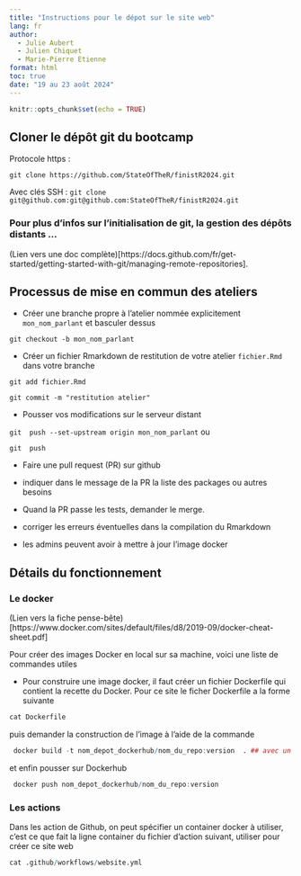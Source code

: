 ```yaml
---
title: "Instructions pour le dépot sur le site web"
lang: fr
author: 
  - Julie Aubert
  - Julien Chiquet
  - Marie-Pierre Etienne
format: html
toc: true
date: "19 au 23 août 2024"
---
```




```r
knitr::opts_chunk$set(echo = TRUE)
```
## Cloner le dépôt git du bootcamp

Protocole https :

`git clone https://github.com/StateOfTheR/finistR2024.git`

Avec clés SSH :
`git clone git@github.com:git@github.com:StateOfTheR/finistR2024.git`

### Pour plus d'infos sur l'initialisation de git, la gestion des dépôts distants ...
(Lien vers une doc complète)[https://docs.github.com/fr/get-started/getting-started-with-git/managing-remote-repositories].

## Processus de mise en commun des ateliers

* Créer une branche propre à l'atelier nommée explicitement `mon_nom_parlant` et basculer dessus

` git checkout -b mon_nom_parlant` 

*  Créer un fichier Rmarkdown de restitution de votre atelier `fichier.Rmd` dans votre branche

` git add fichier.Rmd `

` git commit -m "restitution atelier" `

* Pousser vos modifications sur le serveur distant
 
` git  push --set-upstream origin mon_nom_parlant` ou 

` git  push ` 

* Faire une pull request (PR) sur github

- indiquer dans le message de la PR la liste des packages ou autres besoins

* Quand la PR passe les tests, demander le merge.

- corriger les erreurs éventuelles dans la compilation du Rmarkdown
- les admins peuvent avoir à mettre à jour l'image docker


## Détails du fonctionnement


### Le docker 

(Lien vers la fiche pense-bête)[https://www.docker.com/sites/default/files/d8/2019-09/docker-cheat-sheet.pdf]

Pour créer des images Docker en local sur sa machine, voici une liste de commandes utiles

- Pour construire une image docker, il faut créer un fichier Dockerfile qui contient la recette du Docker. Pour ce site le ficher Dockerfile a la forme suivante

```r
cat Dockerfile
```

puis demander la construction  de  l'image à l'aide de la commande

```r
 docker build -t nom_depot_dockerhub/nom_du_repo:version  . ## avec un nom
```

et enfin pousser sur  Dockerhub

```r

 docker push nom_depot_dockerhub/nom_du_repo:version
```


### Les actions

Dans les action de Github, on peut spécifier un container docker à utiliser, c'est ce que fait la ligne container du fichier d'action suivant, utiliser pour créer ce site web


```r
cat .github/workflows/website.yml 
```



